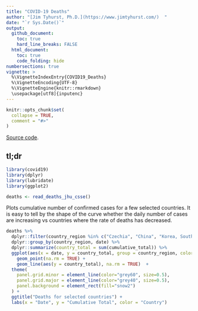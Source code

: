 ```yaml
---
title: "COVID-19 Deaths"
author: "[Jim Tyhurst, Ph.D.](https://www.jimtyhurst.com/)  "
date: "`r Sys.Date()`"
output:
  github_document:
    toc: true
    hard_line_breaks: FALSE
  html_document:
    toc: true
    code_folding: hide
numbersections: true
vignette: >
  %\VignetteIndexEntry{COVID19_Deaths}
  %\VignetteEncoding{UTF-8}
  %\VignetteEngine{knitr::rmarkdown}
  \usepackage[utf8]{inputenc}
---
```


```r
knitr::opts_chunk$set(
  collapse = TRUE,
  comment = "#>"
)
```

[Source code](./covid19_deaths.Rmd).

## tl;dr

```r
library(covid19)
library(dplyr)
library(lubridate)
library(ggplot2)

deaths <- read_deaths_jhu_csse()
```

Plots cumulative number of confirmed cases for a few selected countries. It is easy to tell by the shape of the curve whether the daily number of cases are increasing vs countries where the rate of deaths has decreased.

```r
deaths %>%
  dplyr::filter(country_region %in% c("Czechia", "China", "Korea, South", "Iran", "Italy", "Spain", "US")) %>% 
  dplyr::group_by(country_region, date) %>% 
  dplyr::summarize(country_total = sum(cumulative_total)) %>% 
  ggplot(aes(x = date, y = country_total, group = country_region, color = country_region)) +
    geom_point(na.rm = TRUE) +
    geom_line(aes(y = country_total), na.rm = TRUE)  + 
  theme(
    panel.grid.minor = element_line(color="grey60", size=0.5),
    panel.grid.major = element_line(color="grey40", size=0.5),
    panel.background = element_rect(fill="snow2")
  ) +
  ggtitle("Deaths for selected countries") +
  labs(x = "Date", y = "Cumulative Total", color = "Country")
```
